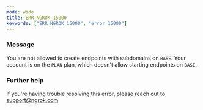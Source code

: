 ```yaml
---
mode: wide
title: ERR_NGROK_15000
keywords: ["ERR_NGROK_15000", "error 15000"]
---
```



### Message

You are not allowed to create endpoints with subdomains on `BASE`. Your account is on the `PLAN` plan, which doesn't allow starting endpoints on `BASE`.

<ErrorDetails />

### Further help

If you're having trouble resolving this error, please reach out to [support@ngrok.com](mailto:support@ngrok.com?subject=Help%20with%20ERR_NGROK_15000)
